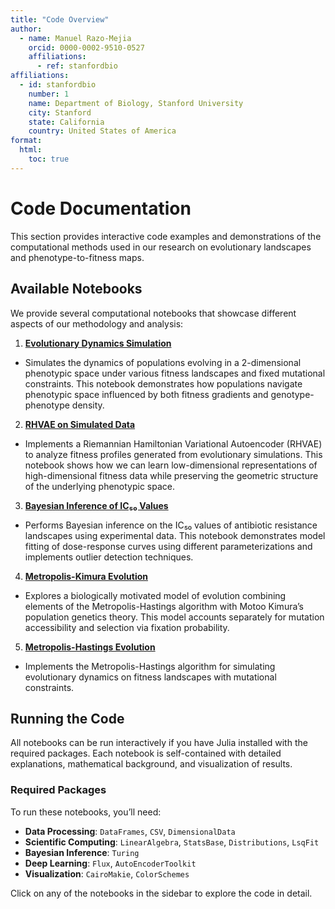 ```yaml
---
title: "Code Overview"
author:
  - name: Manuel Razo-Mejia
    orcid: 0000-0002-9510-0527
    affiliations: 
      - ref: stanfordbio
affiliations:
  - id: stanfordbio
    number: 1
    name: Department of Biology, Stanford University
    city: Stanford
    state: California
    country: United States of America
format:
  html:
    toc: true
---
```



# Code Documentation

This section provides interactive code examples and demonstrations of the
computational methods used in our research on evolutionary landscapes and
phenotype-to-fitness maps.

## Available Notebooks

We provide several computational notebooks that showcase different aspects of
our methodology and analysis:

1. **[Evolutionary Dynamics Simulation](code/evolutionary_dynamics.qmd)** 
- Simulates the dynamics of populations evolving in a 2-dimensional phenotypic
space under various fitness landscapes and fixed mutational constraints. This
notebook demonstrates how populations navigate phenotypic space influenced by
both fitness gradients and genotype-phenotype density.

2. **[RHVAE on Simulated Data](code/rhvae_sim.qmd)** 
- Implements a Riemannian Hamiltonian Variational Autoencoder (RHVAE) to analyze
fitness profiles generated from evolutionary simulations. This notebook shows
how we can learn low-dimensional representations of high-dimensional fitness
data while preserving the geometric structure of the underlying phenotypic
space.

3. **[Bayesian Inference of IC₅₀ Values](code/iwasawa_bayesian_inference.qmd)**
- Performs Bayesian inference on the IC₅₀ values of antibiotic resistance
landscapes using experimental data. This notebook demonstrates model fitting of
dose-response curves using different parameterizations and implements outlier
detection techniques.

4. **[Metropolis-Kimura Evolution](code/metropolis_kimura_evolution.qmd)** 
- Explores a biologically motivated model of evolution combining elements of the
Metropolis-Hastings algorithm with Motoo Kimura's population genetics theory.
This model accounts separately for mutation accessibility and selection via
fixation probability.

5. **[Metropolis-Hastings Evolution](code/metropolis_hastings_evolution.qmd)** 
- Implements the Metropolis-Hastings algorithm for simulating evolutionary
dynamics on fitness landscapes with mutational constraints.

## Running the Code

All notebooks can be run interactively if you have Julia installed with the
required packages. Each notebook is self-contained with detailed explanations,
mathematical background, and visualization of results.

### Required Packages

To run these notebooks, you'll need:

- **Data Processing**: `DataFrames`, `CSV`, `DimensionalData`
- **Scientific Computing**: `LinearAlgebra`, `StatsBase`, `Distributions`, `LsqFit`
- **Bayesian Inference**: `Turing`
- **Deep Learning**: `Flux`, `AutoEncoderToolkit`
- **Visualization**: `CairoMakie`, `ColorSchemes`

Click on any of the notebooks in the sidebar to explore the code in detail.